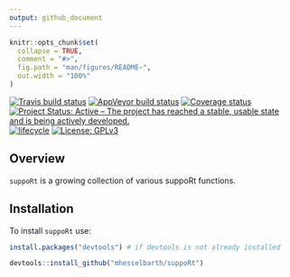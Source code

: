 ```yaml
---
output: github_document
---
```


<!-- README.md is generated from README.Rmd. Please edit that file -->

```r
knitr::opts_chunk$set(
  collapse = TRUE,
  comment = "#>",
  fig.path = "man/figures/README-",
  out.width = "100%"
)
```

[![Travis build status](https://travis-ci.org/mhesselbarth/suppoRt.svg?branch=master)](https://travis-ci.org/mhesselbarth/suppoRt)
[![AppVeyor build status](https://ci.appveyor.com/api/projects/status/4cb27ru465yigwl6/branch/master?svg=true)](https://ci.appveyor.com/project/mhesselbarth/suppoRt/branch/master)
[![Coverage status](https://codecov.io/gh/mhesselbarth/suppoRt/branch/master/graph/badge.svg)](https://codecov.io/gh/mhesselbarth/suppoRt)
[![Project Status: Active – The project has reached a stable, usable state and is being actively developed.](https://www.repostatus.org/badges/latest/active.svg)](https://www.repostatus.org/#active)
[![lifecycle](https://img.shields.io/badge/lifecycle-experimental-orange.svg)](https://www.tidyverse.org/lifecycle/#experimental)
[![License: GPLv3](https://img.shields.io/badge/License-GPLv3-blue.svg)](https://www.gnu.org/licenses/gpl-3.0)

## Overview

`suppoRt` is a growing collection of various suppoRt functions.

## Installation

To install `suppoRt` use: 
  
```r
install.packages("devtools") # if devtools is not already installed

devtools::install_github("mhesselbarth/suppoRt")
```
